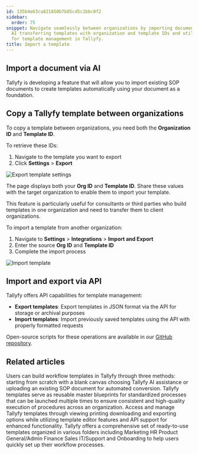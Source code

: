 ```yaml
---
id: 135b4e63ca821850b7b85cd5c1bbc0f2
sidebar:
  order: 75
snippet: Navigate seamlessly between organizations by importing documents through
  AI transferring templates with organization and template IDs and utilizing API capabilities
  for template management in Tallyfy.
title: Import a template
---
```


## Import a document via AI

Tallyfy is developing a feature that will allow you to import existing SOP documents to create templates automatically using your document as a foundation.

## Copy a Tallyfy template between organizations

To copy a template between organizations, you need both the **Organization ID** and **Template ID**.

To retrieve these IDs:
1. Navigate to the template you want to export
2. Click **Settings** > **Export**

![Export template settings](https://screenshots.tallyfy.com/tallyfy%2Fpro%2Fdesktop-light-configure-template-tools.png)

The page displays both your **Org ID** and **Template ID**. Share these values with the target organization to enable them to import your template.

This feature is particularly useful for consultants or third parties who build templates in one organization and need to transfer them to client organizations.

To import a template from another organization:
1. Navigate to **Settings** > **Integrations** > **Import and Export**
2. Enter the source **Org ID** and **Template ID**
3. Complete the import process

![Import template](https://screenshots.tallyfy.com/Import%20Template.png)

## Import and export via API

Tallyfy offers API capabilities for template management:

* **Export templates**: Export templates in JSON format via the API for storage or archival purposes
* **Import templates**: Import previously saved templates using the API with properly formatted requests

Open-source scripts for these operations are available in our [GitHub repository](https://github.com/tallyfy/api-support).


## Related articles
<CardGrid>
<LinkTitleCard header="<b>Templates > Create a template</b>" href="/products/pro/documenting/templates/create-template/" > Users can build workflow templates in Tallyfy through three methods: starting from scratch with a blank canvas choosing Tallyfy AI assistance or uploading an existing SOP document for automated conversion. </LinkTitleCard>
<LinkTitleCard header="<b>Documenting > Templates</b>" href="/products/pro/documenting/templates/" > Tallyfy templates serve as reusable master blueprints for standardized processes that can be launched multiple times to ensure consistent and high-quality execution of procedures across an organization. </LinkTitleCard>
<LinkTitleCard header="<b>Templates > Print, Download, and Export Tallyfy Templates</b>" href="/products/pro/documenting/templates/print-download-export-templates/" > Access and manage Tallyfy templates through viewing printing downloading and exporting options while utilizing template editor features and API support for enhanced functionality. </LinkTitleCard>
<LinkTitleCard header="<b>Templates > Sample Templates</b>" href="/products/pro/documenting/templates/how-can-i-access-tallyfys-sample-templates/" > Tallyfy offers a comprehensive set of ready-to-use templates organized in various folders including Marketing HR Product General/Admin Finance Sales IT/Support and Onboarding to help users quickly set up their workflow processes. </LinkTitleCard>
</CardGrid>